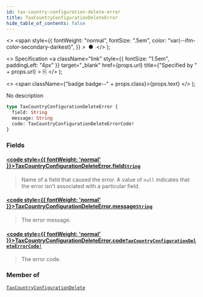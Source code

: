 ```yaml
---
id: tax-country-configuration-delete-error
title: TaxCountryConfigurationDeleteError
hide_table_of_contents: false
---
```


  <>
    <span
      style={{
        fontWeight: "normal",
        fontSize: ".5em",
        color: "var(--ifm-color-secondary-darkest)",
      }}
    >
      &nbsp;●&nbsp;
    </span>
  </>
);

  <>
    Specification
    <a
      className="link"
      style={{ fontSize: "1.5em", paddingLeft: "4px" }}
      target="\_blank"
      href={props.url}
      title={"Specified by " + props.url}
    >
      ⎘
    </a>
  </>
);

  <>
    <span className={"badge badge--" + props.class}>{props.text}</span>
  </>
);

No description

```graphql
type TaxCountryConfigurationDeleteError {
  field: String
  message: String
  code: TaxCountryConfigurationDeleteErrorCode!
}
```

### Fields

#### [<code style={{ fontWeight: 'normal' }}>TaxCountryConfigurationDeleteError.<b>field</b></code>](#)<Bullet />[`String`](../../../storefront/miscellaneous/scalars/string) <Badge class="secondary" text="scalar"/>

> Name of a field that caused the error. A value of `null` indicates that the error isn't associated with a particular field.

#### [<code style={{ fontWeight: 'normal' }}>TaxCountryConfigurationDeleteError.<b>message</b></code>](#)<Bullet />[`String`](../../../storefront/miscellaneous/scalars/string) <Badge class="secondary" text="scalar"/>

> The error message.

#### [<code style={{ fontWeight: 'normal' }}>TaxCountryConfigurationDeleteError.<b>code</b></code>](#)<Bullet />[`TaxCountryConfigurationDeleteErrorCode!`](../../../storefront/taxes/enums/tax-country-configuration-delete-error-code) <Badge class="secondary" text="non-null"/> <Badge class="secondary" text="enum"/>

> The error code.

### Member of

[`TaxCountryConfigurationDelete`](../../../storefront/taxes/objects/tax-country-configuration-delete) <Badge class="secondary" text="object"/>
